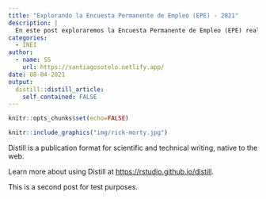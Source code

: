 ```yaml
---
title: "Explorando la Encuesta Permanente de Empleo (EPE) - 2021"
description: |
  En este post exploraremos la Encuesta Permanente de Empleo (EPE) realizada en fecha tal. La base de datos puedes descargarla aquí. Sin más, nos vamos.
categories:
  - INEI
author:
  - name: SS
    url: https://santiagosotelo.netlify.app/
date: 08-04-2021
output:
  distill::distill_article:
    self_contained: FALSE
---
```


```r
knitr::opts_chunks$set(echo=FALSE)
```

```r

knitr::include_graphics("img/rick-morty.jpg")

```



Distill is a publication format for scientific and technical writing, native to the web.

Learn more about using Distill at <https://rstudio.github.io/distill>.

This is a second post for test purposes.
